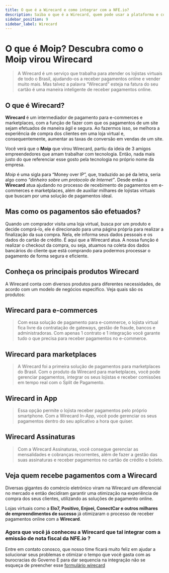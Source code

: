 ```yaml
---
title: O que é a Wirecard e como integrar com a NFE.io?
description: Saiba o que é a Wirecard, quem pode usar a plataforma e como integrar com a NFE.io para emissão automática de notas fiscais.
sidebar_position: 9
sidebar_label: Wirecard
---
```

# O que é Moip? Descubra como o Moip virou Wirecard

> A Wirecard é um serviço que trabalha para atender os lojistas virtuais de todo o Brasil, ajudando-os a receber pagamentos online e vender muito mais. Mas talvez a palavra “Wirecard” esteja na fatura do seu cartão é uma maneira inteligente de receber pagamentos online.

## O que é Wirecard?

**Wirecard** é um intermediador de pagamento para e-commerces e marketplaces, com a função de fazer com que os pagamentos de um site sejam efetuados de maneira ágil e segura. Ao fazermos isso, se melhora a experiência de compra dos clientes em uma loja virtual e, consequentemente, aumentar as taxas de conversão em vendas de um site.

Você verá que o **Moip** que virou Wirecard, partiu da ideia de 3 amigos empreendedores que amam trabalhar com tecnologia. Então, nada mais justo do que referenciar esse gosto pela tecnologia no próprio nome da empresa.

*Moip* é uma sigla para “Money over IP”, que, traduzido ao pé da letra, seria algo como *“dinheiro sobre um protocolo de Internet”*. Desde então a **Wirecard** atua ajudando no processo de recebimento de pagamentos em e-commerces e marketplaces, além de auxiliar milhares de lojistas virtuais que buscam por uma solução de pagamentos ideal.

## Mas como os pagamentos são efetuados?

Quando um comprador visita uma loja virtual, busca por um produto e decide comprá-lo, ele é direcionado para uma página própria para realizar a finalização da sua compra. Nela, ele informa seus dados pessoais e os dados do cartão de crédito. É aqui que a Wirecard atua. A nossa função é realizar o checkout da compra, ou seja, atuamos na coleta dos dados bancários do cliente que está comprando para podermos processar o pagamento de forma segura e eficiente.

## Conheça os principais produtos Wirecard

A Wirecard conta com diversos produtos para diferentes necessidades, de acordo com um modelo de negócios específico. Veja quais são os produtos:

## Wirecard para e-commerces

> Com essa solução de pagamento para e-commerce, o lojista virtual fica livre da contratação de gateways, gestão de fraude, bancos e administradoras. Com apenas 1 contrato e 1 integração você garante tudo o que precisa para receber pagamentos no e-commerce.

## Wirecard para marketplaces

> A Wirecard foi a primeira solução de pagamentos para marketplaces do Brasil. Com o produto da Wirecard para marketplaces, você pode gerenciar pagamentos, integrar os seus lojistas e receber comissões em tempo real com o Split de Pagamento.

## Wirecard in App

>Essa opção permite o lojista receber pagamentos pelo próprio smartphone. Com a Wirecard In-App, você pode gerenciar os seus pagamentos dentro do seu aplicativo a hora que quiser.

## Wirecard Assinaturas

>Com a Wirecard Assinaturas, você consegue gerenciar as mensalidades e cobranças recorrentes, além de fazer a gestão das suas assinaturas e receber pagamentos no cartão de crédito e boleto.

## Veja quem recebe pagamentos com a Wirecard

Diversas gigantes do comércio eletrônico viram na Wirecard um diferencial no mercado e então decidiram garantir uma otimização na experiência de compra dos seus clientes, utilizando as soluções de pagamento online.

Lojas virtuais como a **Elo7, Positivo, Enjoei, ConectCar e outros milhares de empreendimentos de sucesso** já otimizaram o processo de receber pagamentos online com a **Wirecard**.

### Agora que você já conheceu a **Wirecard** que tal integrar com a **emissão de nota fiscal da NFE.io** ?

Entre em contato conosco, que nosso time ficará muito feliz em ajudar a solucionar seus problemas e otimizar o tempo que você gasta com as burocracias do Governo
E para dar sequencia na integração não se esqueça de preencher esse [formulário wirecard](https://p.nfe.io/integracao-meios-pagamentos)